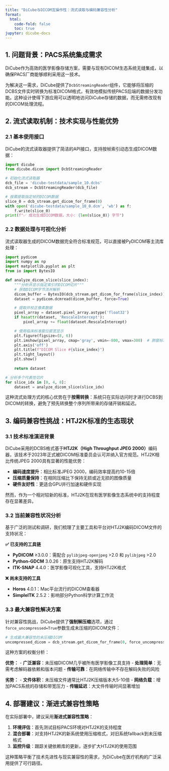 ```yaml
---
title: "DiCube与DICOM互操作性：流式读取与编码兼容性分析"
format:
  html:
    code-fold: false
    toc: true
jupyter: dicube-docs
---
```


## 1. 问题背景：PACS系统集成需求

DiCube作为高效的医学影像存储方案，需要与现有DICOM生态系统无缝集成，以确保PACS厂商能够顺利采用这一技术。

为解决这一需求，DiCube提供了`DcbStreamingReader`组件，它能够将压缩的DCBS文件实时转换为标准DICOM格式，有效地模拟传统PACS后端的数据分发功能。这种设计使得下游应用可以透明地访问DiCube存储的数据，而无需修改现有的DICOM处理流程。

## 2. 流式读取机制：技术实现与性能优势

### 2.1 基本使用接口

DiCube的流式读取器提供了简洁的API接口，支持按帧索引动态生成DICOM数据：

```python
import dicube
from dicube.dicom import DcbStreamingReader

# 初始化流式读取器
dcb_file = 'dicube-testdata/sample_10.dcbs'
dcb_stream = DcbStreamingReader(dcb_file)

# 按需提取指定帧的DICOM数据
slice_0 = dcb_stream.get_dicom_for_frame(0)
with open('dicube-testdata/sample_10_0.dcm', 'wb') as f:
    f.write(slice_0)
print(f"✅ 成功生成DICOM数据，大小: {len(slice_0)} 字节")
```

### 2.2 数据处理与可视化分析

流式读取器生成的DICOM数据完全符合标准规范，可以直接被PyDICOM等主流库处理：

```python
import pydicom
import numpy as np
import matplotlib.pyplot as plt
from io import BytesIO

def analyze_dicom_slice(slice_index):
    """分析并显示指定索引的DICOM切片"""
    # 获取DICOM字节流并解析
    dicom_buffer = BytesIO(dcb_stream.get_dicom_for_frame(slice_index))
    dataset = pydicom.dcmread(dicom_buffer, force=True)

    # 提取并校正像素数据
    pixel_array = dataset.pixel_array.astype('float32')
    if hasattr(dataset, 'RescaleIntercept'):
        pixel_array += float(dataset.RescaleIntercept)

    # 使用临床标准窗位窗宽显示
    plt.figure(figsize=(8, 6))
    plt.imshow(pixel_array, cmap='gray', vmin=-800, vmax=300)  # 肺窗标准参数
    plt.axis('off')
    plt.title(f"DICOM Slice #{slice_index}")
    plt.tight_layout()
    plt.show()
    
    return dataset

# 分析多个代表性切片
for slice_idx in [0, 4, 8]:
    dataset = analyze_dicom_slice(slice_idx)
```

这种流式处理方式的核心优势在于**按需转换**：系统只在实际访问时才进行DCBS到DICOM的转换，避免了预先转换整个序列所带来的存储开销和延迟。

## 3. 编码兼容性挑战：HTJ2K标准的生态现状

### 3.1 技术标准演进背景

DiCube采用的DCBS格式基于**HTJ2K（High Throughput JPEG 2000）**编码器，该技术于2023年正式被DICOM标准委员会认可并纳入官方规范。HTJ2K相比传统JPEG 2000具有显著的性能优势：

- **编码速度提升**：相比标准JPEG 2000，编码效率提高约10-15倍
- **压缩质量保持**：在相同压缩比下保持无损或近无损的图像质量
- **硬件友好性**：更适合GPU并行加速和硬件实现

然而，作为一个相对较新的标准，HTJ2K在现有医学影像生态系统中的支持程度存在显著差异。

### 3.2 当前兼容性状况分析

基于广泛的测试和调研，我们梳理了主要工具和平台对HTJ2K编码DICOM文件的支持状况：

**✅ 已支持的工具链**

- **PyDICOM** ≥3.0.0：需配合 `pylibjpeg-openjpeg` >2.0 和 `pylibjpeg` >2.0
- **Python-GDCM** 3.0.26：原生支持HTJ2K解码
- **ITK-SNAP** 4.4.0：医学影像可视化工具，支持HTJ2K格式

**❌ 尚未支持的工具**

- **Horos** 4.0.1：Mac平台流行的DICOM查看器
- **SimpleITK** 2.5.2：影响部分Python科学计算工作流


### 3.3 最大兼容性解决方案

针对兼容性挑战，DiCube提供了**强制解压缩**选项，通过`force_uncompressed=True`参数生成未压缩的DICOM文件：

```python
# 生成最大兼容性的未压缩DICOM
uncompressed_dicom = dcb_stream.get_dicom_for_frame(0, force_uncompressed=True)
```

这种方案的权衡分析：

**优势：**
- **广泛兼容**：未压缩DICOM几乎被所有医学影像工具支持
- **处理简单**：无需考虑解码器依赖和版本问题
- **传输可靠**：在网络传输中不存在解码失败的风险

**劣势：**
- **文件体积**：未压缩文件通常比HTJ2K压缩版本大5-10倍
- **网络负载**：增加PACS系统的存储和带宽压力
- **传输延迟**：大文件传输时间显著增加

## 4. 部署建议：渐进式兼容性策略

在实际部署中，建议采用**渐进式兼容性策略**：

1. **环境评估**：首先测试目标PACS环境对HTJ2K的支持程度
2. **混合部署**：对支持HTJ2K的新系统使用压缩格式，对旧系统fallback到未压缩格式
3. **监控升级**：跟踪关键依赖库的更新，逐步扩大HTJ2K的使用范围

这种策略平衡了技术先进性与现实兼容性的需求，为DiCube在医疗机构的广泛采用提供了可行路径。

